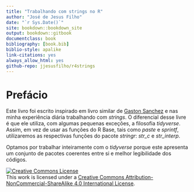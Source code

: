 ```yaml
--- 
title: "Trabalhando com strings no R"
author: "José de Jesus Filho"
date: "`r Sys.Date()`"
site: bookdown::bookdown_site
output: bookdown::gitbook
documentclass: book
bibliography: [book.bib]
biblio-style: apalike
link-citations: yes
always_allow_html: yes
github-repo: jjesusfilho/r4strings
---
```


# Prefácio {-}


Este livro foi escrito inspirado em livro similar de [Gaston Sanchez](https://www.google.com.br/url?sa=t&rct=j&q=&esrc=s&source=web&cd=1&ved=0ahUKEwj3wenvncfWAhXDgpAKHUokDqkQFggoMAA&url=http%3A%2F%2Fgastonsanchez.com%2FHandling_and_Processing_Strings_in_R.pdf&usg=AFQjCNG6I-wYccJNLu_ZKaeqbxqF8-Ez3g) e nas minha experiência diária trabalhando com *strings*. O diferencial desse livre é que ele utiliza, com algumas pequenas exceções, a filosofia *tidyverse*. Assim, em vez de usar as funções do R Base, tais como *paste* e *sprintf*, utilizaremos as respectivas funções do pacote *stringr*: *str_c* e *str_interp*.

Optamos por trabalhar inteiramente com o *tidyverse* porque este apresenta um conjunto de pacotes coerentes entre si e melhor legibilidade dos códigos. 



<a rel="license" href="http://creativecommons.org/licenses/by-nc-sa/4.0/"><img alt="Creative Commons License" style="border-width:0" src="https://i.creativecommons.org/l/by-nc-sa/4.0/88x31.png" /></a><br />This work is licensed under a <a rel="license" href="http://creativecommons.org/licenses/by-nc-sa/4.0/">Creative Commons Attribution-NonCommercial-ShareAlike 4.0 International License</a>.



